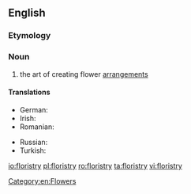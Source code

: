 ==English==
{{wikipedia}}
===Etymology===
{{suffix|florist|ry|lang=en}}

===Noun===
{{en-noun|-}}

# the art of creating flower [[arrangement]]s

====Translations====
{{trans-top|the art of creating flower arrangements}}
* German: {{t+|de|Floristik|f}}
* Irish: {{t|ga|bláthadóireacht|f}}
* Romanian: {{t|ro|floristică|f}}
{{trans-mid}}
* Russian: {{t+|ru|флори́стика|f}}
* Turkish: {{t|tr|çiçekçilik}}
{{trans-bottom}}

[[Category:en:Flowers]]

[[io:floristry]]
[[pl:floristry]]
[[ro:floristry]]
[[ta:floristry]]
[[vi:floristry]]